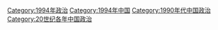 [[Category:1994年政治|Category:1994年政治]]
[[Category:1994年中国|Category:1994年中国]]
[[Category:1990年代中国政治|Category:1990年代中国政治]]
[[Category:20世纪各年中国政治|Category:20世纪各年中国政治]]
